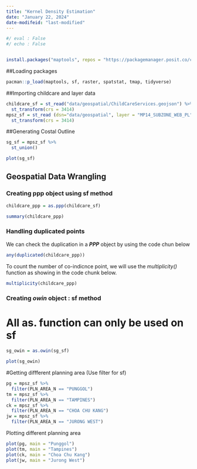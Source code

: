 ```yaml
---
title: "Kernel Density Estimation"
date: "January 22, 2024"
date-modifeid: "last-modified"
---
```


```r
#/ eval : False
#/ echo : False


install.packages("maptools", repos = "https://packagemanager.posit.co/cran/2023-10-13")
```

##Loading packages
```r
pacman::p_load(maptools, sf, raster, spatstat, tmap, tidyverse)
```

##Importing childcare and layer data
```r
childcare_sf = st_read("data/geospatial/ChildCareServices.geojson") %>%
  st_transform(crs = 3414)
mpsz_sf = st_read (dsn="data/geospatial", layer = "MP14_SUBZONE_WEB_PL") %>%
  st_transform(crs = 3414)
```

##Generating Costal Outline
```r
sg_sf = mpsz_sf %>%
  st_union()

```

```r
plot(sg_sf)
```

## Geospatial Data Wrangling

### Creating ppp object using sf method

```r
childcare_ppp = as.ppp(childcare_sf)

```

```r
summary(childcare_ppp)

```

### Handling duplicated points

We can check the duplication in a ***PPP*** object by using the code chun below
```r
any(duplicated(childcare_ppp))
```
To count the number of co-indicnce point, we will use the *multiplicity()* function as showing in the code chunk below.

```r
multiplicity(childcare_ppp)
```

### Creating ***owin*** object : sf method

# All as. function can only be used on sf

```r

sg_owin = as.owin(sg_sf)
```

```r
plot(sg_owin)
```


#Getting diffferent planning area (Use filter for sf)
```r
pg = mpsz_sf %>%
  filter(PLN_AREA_N == "PUNGGOL")
tm = mpsz_sf %>%
  filter(PLN_AREA_N == "TAMPINES")
ck = mpsz_sf %>%
  filter(PLN_AREA_N == "CHOA CHU KANG")
jw = mpsz_sf %>%
  filter(PLN_AREA_N == "JURONG WEST")
```

Plotting different planning area
```r
plot(pg, main = "Punggol")
plot(tm, main = "Tampines")
plot(ck, main = "Choa Chu Kang")
plot(jw, main = "Jurong West")
```